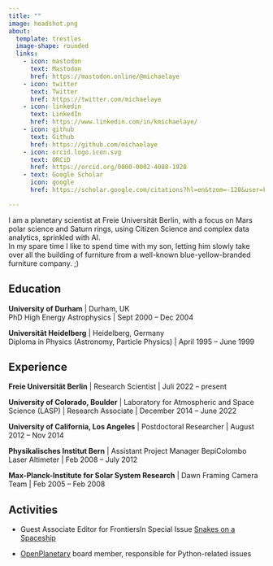 ```yaml
---
title: ""
image: headshot.png
about:
  template: trestles
  image-shape: rounded
  links:
    - icon: mastodon
      text: Mastodon
      href: https://mastodon.online/@michaelaye
    - icon: twitter
      text: Twitter
      href: https://twitter.com/michaelaye
    - icon: linkedin
      text: LinkedIn
      href: https://www.linkedin.com/in/kmichaelaye/
    - icon: github
      text: Github
      href: https://github.com/michaelaye
    - icon: orcid.logo.icon.svg
      text: ORCiD
      href: https://orcid.org/0000-0002-4088-1928
    - text: Google Scholar
      icon: google
      href: https://scholar.google.com/citations?hl=en&tzom=-120&user=kDjSsIAAAAAJ&view_op=list_works&sortby=pubdate

---
```


I am a planetary scientist at Freie Universität Berlin, with a focus on Mars polar science and Saturn rings, using Citizen Science and complex data analytics, sprinkled with AI.  
In my spare time I like to spend time with my son, letting him slowly take over all the building of furniture from a well-known blue-yellow-branded furniture company. ;)

## Education

**University of Durham** | Durham, UK  
PhD High Energy Astrophysics | Sept 2000 -- Dec 2004  

**Universität Heidelberg** | Heidelberg, Germany  
Diploma in Physics (Astronomy, Particle Physics) | April 1995 -- June 1999

## Experience

**Freie Universität Berlin** | Research Scientist | Juli 2022 -- present

**University of Colorado, Boulder** | Laboratory for Atmospheric and Space Science (LASP) | Research Associate | December 2014 -- June 2022

**University of California, Los Angeles** | Postdoctoral Researcher | August 2012 -- Nov 2014

**Physikalisches Institut Bern** | Assistant Project Manager BepiColombo Laser Altimeter | Feb 2008 -- July 2012

**Max-Planck-Institute for Solar System Research** | Dawn Framing Camera Team | Feb 2005 -- Feb 2008

## Activities

* Guest Associate Editor for FrontiersIn Special Issue [Snakes on a Spaceship](https://www.frontiersin.org/research-topics/33555/snakes-on-a-spaceship-an-overview-of-python-in-space-physics)

* [OpenPlanetary](https://www.openplanetary.org) board member, responsible for Python-related issues
